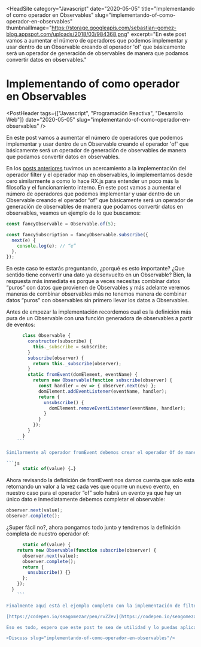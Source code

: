 
<HeadSite
  category="Javascript"
  date="2020-05-05"
  title="Implementando of como operador en Observables"
  slug="implementando-of-como-operador-en-observables"
  thumbnailImage="https://storage.googleapis.com/sebastian-gomez-blog.appspot.com/uploads/2018/03/984368.png"
  excerpt="En este post vamos a aumentar el número de operadores que podemos implementar y usar dentro de un Observable creando el operador 'of' que básicamente será un operador de generación de observables de manera que podamos convertir datos en observables."
></HeadSite>

# Implementando of como operador en Observables

<PostHeader
  tags={["Javascript", "Programación Reactiva", "Desarrollo Web"]}
  date="2020-05-05"
  slug="implementando-of-como-operador-en-observables"
/>

En este post vamos a aumentar el número de operadores que podemos implementar y usar dentro de un Observable creando el operador 'of' que básicamente será un operador de generación de observables de manera que podamos convertir datos en observables.

En los [posts anteriores](https://www.sebastian-gomez.com/implementando-filter-como-operador-en-observables/) tuvimos un acercamiento a la implementación del operador filter y el operador map en observables, lo implementamos desde cero similarmente a como lo hace RX.js para entender un poco más la filosofía y el funcionamiento interno. En este post vamos a aumentar el número de operadores que podemos implementar y usar dentro de un Observable creando el operador “of" que básicamente será un operador de generación de observables de manera que podamos convertir datos en observables, veamos un ejemplo de lo que buscamos:

```js
const fancyObservable = Observable.of(5);

const fancySubscription = fancyObservable.subscribe({
  next(e) {
    console.log(e); // “e”
  },
});
```

En este caso te estarás preguntando, ¿porqué es esto importante? ¿Que sentido tiene convertir una dato ya desenvuelto en un Observable? Bien, la respuesta más inmediata es porque a veces necesitas combinar datos “puros” con datos que provienen de Observables y más adelante veremos maneras de combinar observables más no tenemos manera de combinar datos “puros” con observables sin primero llevar los datos a Observables.

Antes de empezar la implementación recordemos cual es la definición más pura de un Observable con una función generadora de observables a partir de eventos:

````js
      class Observable {
        constructor(subscribe) {
          this._subscribe = subscribe;
        }
        subscribe(observer) {
          return this._subscribe(observer);
        }
        static fromEvent(domElement, eventName) {
          return new Observable(function subscribe(observer) {
            const handler = ev => { observer.next(ev) };
            domElement.addEventListener(eventName, handler);
            return {
              unsubscribe() {
                domElement.removeEventListener(eventName, handler);
              }
            }
          });
        }
      }
    ```

Similarmente al operador fromEvent debemos crear el operador Of de manera estática es decir que esta función va estar ligada al prototipo (prototype) sin importar si existe o no una instancia de un Observable. Diferente a lo que pasaba con las funciones filter y map que definitivamente solo se invocaban si ya tenían un observable instancia.

```js
      static of(value) {…}
````

Ahora revisando la definición de frontEvent nos damos cuenta que solo esta retornando un valor a la vez cada ves que ocurre un nuevo evento, en nuestro caso para el operador “of” solo habrá un evento ya que hay un único dato e inmediatamente debemos completar el observable:

```js
observer.next(value);
observer.complete();
```

¿Super fácil no?, ahora pongamos todo junto y tendremos la definición completa de nuestro operador of:

````js
      static of(value) {
    return new Observable(function subscribe(observer) {
      observer.next(value);
      observer.complete();
      return {
        unsubscribe() {}
      };
    });
  }
    ```

Finalmente aquí está el ejemplo completo con la implementación de filter, map y nuestro nuevo operador of:

[https://codepen.io/seagomezar/pen/rvZZev](https://codepen.io/seagomezar/pen/rvZZev?editors=0011)

Eso es todo, espero que este post te sea de utilidad y lo puedas aplicar a algún proyecto que tengas en mente y que simplemente te haya ayudado a entender la naturaleza de los operadores sobre observables. déjame un comentario si lograste implementarlo, si quieres añadir alguna otra funcionalidad o si tienes alguna duda no dudes en dejarme un comentario en la parte de abajo, recuerda que si te gustó también puedes compartir usando los links a las redes sociales en la parte de abajo.

<Discuss slug="implementando-of-como-operador-en-observables"/>
````
